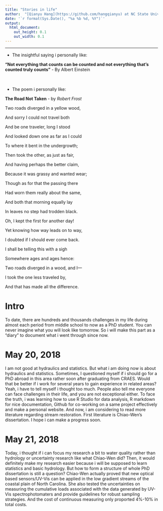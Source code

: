 ```yaml
---
title: "Stories in life"
author:  "[Qianyu Hang](https://github.com/hangqianyu) at NC State University"
date: '`r format(Sys.Date(), "%a %b %d, %Y")`'
output:
  html_document:
    out_height: 0.1
    out_width: 0.1
---
```


------------

* The insightful saying i personally like:

**"Not everything that counts can be counted and not everything that's counted truly counts"**  - By Albert Einstein
<br/><br/><br/>

* The poem i personally like:

**The Road Not Taken** - by *Robert Frost*

Two roads diverged in a yellow wood,

And sorry I could not travel both

And be one traveler, long I stood

And looked down one as far as I could

To where it bent in the undergrowth;

Then took the other, as just as fair,

And having perhaps the better claim,

Because it was grassy and wanted wear;

Though as for that the passing there

Had worn them really about the same,

And both that morning equally lay

In leaves no step had trodden black.

Oh, I kept the first for another day!

Yet knowing how way leads on to way,

I doubted if I should ever come back.

I shall be telling this with a sigh

Somewhere ages and ages hence:

Two roads diverged in a wood, and I—

I took the one less traveled by,

And that has made all the difference.

# Intro

To date, there are hundreds and thousands challenges in my life during almost each period from middle school to now as a PhD student. You can never imagine what you will look like tomorrow. So i will make this part as a "diary" to document what i went through since now.

# May 20, 2018
I am not good at hydraulics and statistics. But what i am doing now is about hydraulics and statistics. Sometimes, I questioned myself if i should go for a PhD abroad in this area rather soon after graduating from CRAES. Would that be better if i work for several years to gain experience in related areas? Yeah, i have to tell myself i thought too much. People also tell me everyone can face challenges in their life, and you are not exceptional either. To face the truth, i was learning how to use R Studio for data analysis, R markdown for nice documentation, Github for co-working on a same project effectively and make a personal website. And now, i am considering to read more literature regarding stream restoration. First literature is Chiao-Wen's dissertation. I hope i can make a progress soon.

# May 21, 2018
Today, i thought if i can focus my research a bit to water quality rather than hydrology or uncertainty research like what Chiao-Wen did? Then, it would definitely make my research easier because i will be supposed to learn statistics and basic hydrology. But how to form a structure of whole PhD dissertation is still a question? Chiao-Wen actually proved that new optical based sensors/UV-Vis can be applied in the low gradient streams of the coastal plain of North Carolina. She also tested the uncertainties on measuring the cumulative loads associated with the data generated by UV-Vis spectrophotomaters and provide guidelines for robust sampling strategies. And the cost of continuous measuring only proported 4%-10% in total costs. 




















